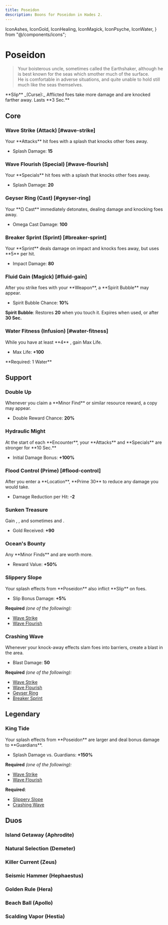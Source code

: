 ```yaml
---
title: Poseidon
description: Boons for Poseidon in Hades 2.
---
```


  IconAshes,
  IconGold,
  IconHealing,
  IconMagick,
  IconPsyche,
  IconWater,
} from "@/components/icons";


# Poseidon

> Your boisterous uncle, sometimes called the Earthshaker, although he is best
> known for the seas which smother much of the surface.\
> He is comfortable in adverse situations, and quite unable to hold still much like
> the seas themselves.

<Boon className="mt-4">
  **Slip** _(Curse):_ Afflicted foes take more damage and are knocked farther
  away. Lasts **3 Sec.**
</Boon>

## Core

### Wave Strike (Attack) [#wave-strike]

<Boon element="water">
Your **Attacks** hit foes with a splash that knocks other foes away.

- Splash Damage: **15**

</Boon>

### Wave Flourish (Special) [#wave-flourish]

<Boon element="water">
Your **Specials** hit foes with a splash that knocks other foes away.

- Splash Damage: **20**

</Boon>

### Geyser Ring (Cast) [#geyser-ring]

<Boon element="water">
Your **Ω Cast** immediately detonates, dealing damage and knocking foes away.

- Omega Cast Damage: **100**

</Boon>

### Breaker Sprint (Sprint) [#breaker-sprint]

<Boon element="water">
Your **Sprint** deals damage on impact and knocks foes away, but uses **5** <IconMagick /> per hit.

- Impact Damage: **80**

</Boon>

### Fluid Gain (Magick) [#fluid-gain]

<Boon element="water">
After you strike foes with your **Weapon**, a **Spirit Bubble** may appear.

- Spirit Bubble Chance: **10%**

**Spirit Bubble**: Restores **20** <IconMagick /> when you touch it. Expires
when used, or after **30 Sec.**

</Boon>

### Water Fitness (Infusion) [#water-fitness]

<Boon>
While you have at least **4** <IconWater />, gain Max Life.

- Max Life: **+100**

</Boon>
**Required: 1 Water**

## Support

### Double Up

<Boon element="water">
Whenever you claim a **Minor Find** or similar resource reward, a copy may appear.

- Double Reward Chance: **20%**

</Boon>

### Hydraulic Might

<Boon element="water">
At the start of each **Encounter**, your **Attacks** and **Specials** are stronger for **10 Sec.**

- Initial Damage Bonus: **+100%**

</Boon>

### Flood Control (Prime) [#flood-control]

<Boon element="water">
After you enter a **Location**, **Prime 30** <IconMagick /> to reduce any damage you would take.

- Damage Reduction per Hit: **-2**

</Boon>

### Sunken Treasure

<Boon element="water">
Gain <IconGold />, <IconHealing />, and sometimes <IconAshes /> and <IconPsyche />.

- Gold Received: **+90**

</Boon>

### Ocean's Bounty

<Boon element="water">
Any **Minor Finds** and <IconGold /> are worth more.

- Reward Value: **+50%**

</Boon>

### Slippery Slope

<Boon element="water">
Your splash effects from **Poseidon** also inflict **Slip** on foes.

- Slip Bonus Damage: **+5%**

</Boon>

**Required** _(one of the following):_

- [Wave Strike](#wave-strike)
- [Wave Flourish](#wave-flourish)

### Crashing Wave

<Boon element="water">
Whenever your knock-away effects slam foes into barriers, create a blast in the area.

- Blast Damage: **50**

</Boon>

**Required** _(one of the following):_

- [Wave Strike](#wave-strike)
- [Wave Flourish](#wave-flourish)
- [Geyser Ring](#geyser-ring)
- [Breaker Sprint](#breaker-sprint)

## <TextHighlight type="legendary">Legendary</TextHighlight>

### <TextHighlight type="legendary">King Tide</TextHighlight>

<Boon element="water">
Your splash effects from **Poseidon** are larger and deal bonus damage to **Guardians**.

- Splash Damage vs. Guardians: **+150%**

</Boon>

**Required** _(one of the following):_

- [Wave Strike](#wave-strike)
- [Wave Flourish](#wave-flourish)

**Required**:

- [Slippery Slope](#slippery-slope)
- [Crashing Wave](#crashing-wave)

## <TextHighlight type="duo">Duos</TextHighlight>

### <TextHighlight type="duo">Island Getaway</TextHighlight> (Aphrodite)

<IslandGetaway />

### <TextHighlight type="duo">Natural Selection</TextHighlight> (Demeter)

<NaturalSelection />

### <TextHighlight type="duo">Killer Current</TextHighlight> (Zeus)

<KillerCurrent />

### <TextHighlight type="duo">Seismic Hammer</TextHighlight> (Hephaestus)

<SeismicHammer />

### <TextHighlight type="duo">Golden Rule</TextHighlight> (Hera)

<GoldenRule />

### <TextHighlight type="duo">Beach Ball</TextHighlight> (Apollo)

<BeachBall />

### <TextHighlight type="duo">Scalding Vapor</TextHighlight> (Hestia)

<ScaldingVapor />
